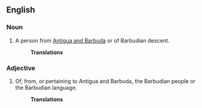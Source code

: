 ==English==
===Noun===
#A person from [[Antigua and Barbuda]] or of Barbudian descent.
#:'''Translations'''

===Adjective===
#Of, from, or pertaining to Antigua and Barbuda, the Barbudian people or the Barbudian language.
#:'''Translations'''